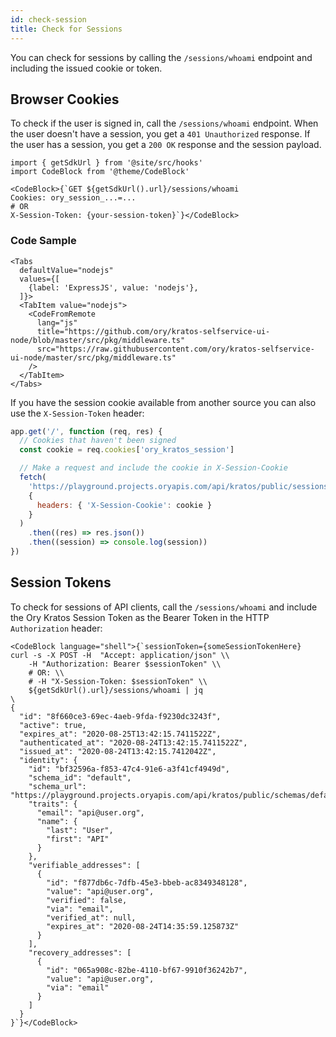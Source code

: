 ```yaml
---
id: check-session
title: Check for Sessions
---
```


You can check for sessions by calling the `/sessions/whoami` endpoint and
including the issued cookie or token.

## Browser Cookies

To check if the user is signed in, call the `/sessions/whoami` endpoint. When
the user doesn't have a session, you get a `401 Unauthorized` response. If
the user has a session, you get a `200 OK` response and the session payload.

```mdx-code-block
import { getSdkUrl } from '@site/src/hooks'
import CodeBlock from '@theme/CodeBlock'

<CodeBlock>{`GET ${getSdkUrl().url}/sessions/whoami
Cookies: ory_session_...=...
# OR
X-Session-Token: {your-session-token}`}</CodeBlock>
```

### Code Sample

```mdx-code-block
<Tabs
  defaultValue="nodejs"
  values={[
    {label: 'ExpressJS', value: 'nodejs'},
  ]}>
  <TabItem value="nodejs">
    <CodeFromRemote
      lang="js"
      title="https://github.com/ory/kratos-selfservice-ui-node/blob/master/src/pkg/middleware.ts"
      src="https://raw.githubusercontent.com/ory/kratos-selfservice-ui-node/master/src/pkg/middleware.ts"
    />
  </TabItem>
</Tabs>
```

If you have the session cookie available from another source you can also use
the `X-Session-Token` header:

```js
app.get('/', function (req, res) {
  // Cookies that haven't been signed
  const cookie = req.cookies['ory_kratos_session']

  // Make a request and include the cookie in X-Session-Cookie
  fetch(
    'https://playground.projects.oryapis.com/api/kratos/public/sessions/whoami',
    {
      headers: { 'X-Session-Cookie': cookie }
    }
  )
    .then((res) => res.json())
    .then((session) => console.log(session))
})
```

## Session Tokens

To check for sessions of API clients, call the `/sessions/whoami` and include
the Ory Kratos Session Token as the Bearer Token in the HTTP `Authorization`
header:

```mdx-code-block
<CodeBlock language="shell">{`sessionToken={someSessionTokenHere}
curl -s -X POST -H  "Accept: application/json" \\
    -H "Authorization: Bearer $sessionToken" \\
    # OR: \\
    # -H "X-Session-Token: $sessionToken" \\
    ${getSdkUrl().url}/sessions/whoami | jq
\
{
  "id": "8f660ce3-69ec-4aeb-9fda-f9230dc3243f",
  "active": true,
  "expires_at": "2020-08-25T13:42:15.7411522Z",
  "authenticated_at": "2020-08-24T13:42:15.7411522Z",
  "issued_at": "2020-08-24T13:42:15.7412042Z",
  "identity": {
    "id": "bf32596a-f853-47c4-91e6-a3f41cf4949d",
    "schema_id": "default",
    "schema_url": "https://playground.projects.oryapis.com/api/kratos/public/schemas/default",
    "traits": {
      "email": "api@user.org",
      "name": {
        "last": "User",
        "first": "API"
      }
    },
    "verifiable_addresses": [
      {
        "id": "f877db6c-7dfb-45e3-bbeb-ac8349348128",
        "value": "api@user.org",
        "verified": false,
        "via": "email",
        "verified_at": null,
        "expires_at": "2020-08-24T14:35:59.125873Z"
      }
    ],
    "recovery_addresses": [
      {
        "id": "065a908c-82be-4110-bf67-9910f36242b7",
        "value": "api@user.org",
        "via": "email"
      }
    ]
  }
}`}</CodeBlock>
```
